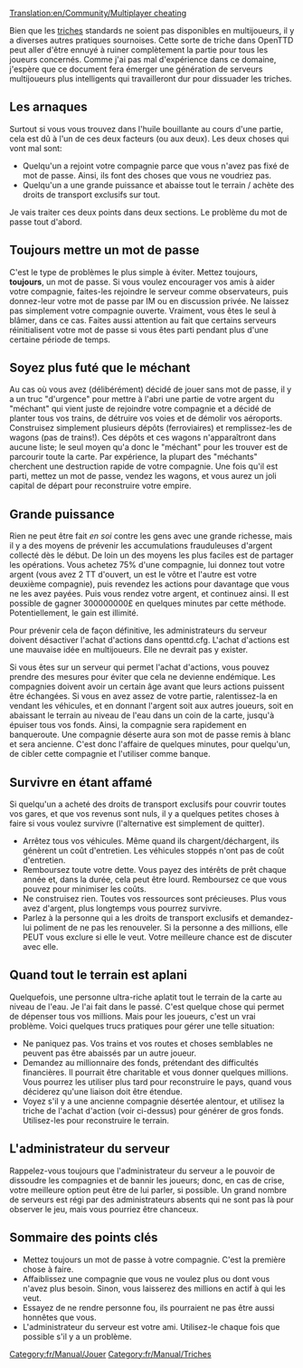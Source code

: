[[Translation:en/Community/Multiplayer cheating]]


Bien que les [[fr/Manual/Triche|triches]] standards ne soient pas disponibles en multijoueurs, il y a diverses autres pratiques sournoises. Cette sorte de triche dans OpenTTD peut aller d'être ennuyé à ruiner complètement la partie pour tous les joueurs concernés. Comme j'ai pas mal d'expérience dans ce domaine, j'espère que ce document fera émerger une génération de serveurs multijoueurs plus intelligents qui travailleront dur pour dissuader les triches.

==Les arnaques==

Surtout si vous vous trouvez dans l'huile bouillante au cours d'une partie, cela est dû à l'un de ces deux facteurs (ou aux deux). Les deux choses qui vont mal sont:

* Quelqu'un a rejoint votre compagnie parce que vous n'avez pas fixé de mot de passe. Ainsi, ils font des choses que vous ne voudriez pas.
* Quelqu'un a une grande puissance et abaisse tout le terrain / achète des droits de transport exclusifs sur tout.

Je vais traiter ces deux points dans deux sections. Le problème du mot de passe tout d'abord.

==Toujours mettre un mot de passe==

C'est le type de problèmes le plus simple à éviter. Mettez toujours, '''toujours''', un mot de passe. Si vous voulez encourager vos amis à aider votre compagnie, faites-les rejoindre le serveur comme observateurs, puis donnez-leur votre mot de passe par IM ou en discussion privée. Ne laissez pas simplement votre compagnie ouverte. Vraiment, vous êtes le seul à blâmer, dans ce cas. Faites aussi attention au fait que certains serveurs réinitialisent votre mot de passe si vous êtes parti pendant plus d'une certaine période de temps.

==Soyez plus futé que le méchant==

Au cas où vous avez (délibérément) décidé de jouer sans mot de passe, il y a un truc "d'urgence" pour mettre à l'abri une partie de votre argent du "méchant" qui vient juste de rejoindre votre compagnie et a décidé de planter tous vos trains, de détruire vos voies et de démolir vos aéroports. Construisez simplement plusieurs dépôts (ferroviaires) et remplissez-les de wagons (pas de trains!). Ces dépôts et ces wagons n'apparaîtront dans aucune liste; le seul moyen qu'a donc le "méchant" pour les trouver est de parcourir toute la carte. Par expérience, la plupart des "méchants" cherchent une destruction rapide de votre compagnie. Une fois qu'il est parti, mettez un mot de passe, vendez les wagons, et vous aurez un joli capital de départ pour reconstruire votre empire.

==Grande puissance==

Rien ne peut être fait ''en soi'' contre les gens avec une grande richesse, mais il y a des moyens de prévenir les accumulations frauduleuses d'argent collecté dès le début. De loin un des moyens les plus faciles est de partager les opérations. Vous achetez 75% d'une compagnie, lui donnez tout votre argent (vous avez 2 TT d'ouvert, un est le vôtre et l'autre est votre deuxième compagnie), puis revendez les actions pour davantage que vous ne les avez payées. Puis vous rendez votre argent, et continuez ainsi. Il est possible de gagner 300000000£ en quelques minutes par cette méthode. Potentiellement, le gain est illimité.

Pour prévenir cela de façon définitive, les administrateurs du serveur doivent désactiver l'achat d'actions dans openttd.cfg. L'achat d'actions est une mauvaise idée en multijoueurs. Elle ne devrait pas y exister.

Si vous êtes sur un serveur qui permet l'achat d'actions, vous pouvez prendre des mesures pour éviter que cela ne devienne endémique. Les compagnies doivent avoir un certain âge avant que leurs actions puissent être échangées. Si vous en avez assez de votre partie, ralentissez-la en vendant les véhicules, et en donnant l'argent soit aux autres joueurs, soit en abaissant le terrain au niveau de l'eau dans un coin de la carte, jusqu'à épuiser tous vos fonds. Ainsi, la compagnie sera rapidement en banqueroute. Une compagnie déserte aura son mot de passe remis à blanc et sera ancienne. C'est donc l'affaire de quelques minutes, pour quelqu'un, de cibler cette compagnie et l'utiliser comme banque.

==Survivre en étant affamé==

Si quelqu'un a acheté des droits de transport exclusifs pour couvrir toutes vos gares, et que vos revenus sont nuls, il y a quelques petites choses à faire si vous voulez survivre (l'alternative est simplement de quitter).

* Arrêtez tous vos véhicules. Même quand ils chargent/déchargent, ils génèrent un coût d'entretien. Les véhicules stoppés n'ont pas de coût d'entretien.
* Remboursez toute votre dette. Vous payez des intérêts de prêt chaque année et, dans la durée, cela peut être lourd. Remboursez ce que vous pouvez pour minimiser les coûts.
* Ne construisez rien. Toutes vos ressources sont précieuses. Plus vous avez d'argent, plus longtemps vous pourrez survivre.
* Parlez à la personne qui a les droits de transport exclusifs et demandez-lui poliment de ne pas les renouveler. Si la personne a des millions, elle PEUT vous exclure si elle le veut. Votre meilleure chance est de discuter avec elle.

==Quand tout le terrain est aplani==

Quelquefois, une personne ultra-riche aplatit tout le terrain de la carte <!-- je crois que cela veut dire: --> au niveau de l'eau. Je l'ai fait dans le passé. C'est quelque chose qui permet de dépenser tous vos millions. Mais pour les joueurs, c'est un vrai problème. Voici quelques trucs pratiques pour gérer une telle situation:
* Ne paniquez pas. Vos trains et vos routes et choses semblables ne peuvent pas être abaissés par un autre joueur.
* Demandez au millionnaire des fonds, prétendant des difficultés financières. Il pourrait être charitable et vous donner quelques millions. Vous pourrez les utiliser plus tard pour reconstruire le pays, quand vous déciderez qu'une liaison doit être étendue.
* Voyez s'il y a une ancienne compagnie désertée alentour, et utilisez la triche de l'achat d'action (voir ci-dessus) pour générer de gros fonds. Utilisez-les pour reconstruire le terrain.

==L'administrateur du serveur==

Rappelez-vous toujours que l'administrateur du serveur a le pouvoir de dissoudre les compagnies et de bannir les joueurs; donc, en cas de crise, votre meilleure option peut être de lui parler, si possible. Un grand nombre de serveurs est régi par des administrateurs absents qui ne sont pas là pour observer le jeu, mais vous pourriez être chanceux.

==Sommaire des points clés==

* Mettez toujours un mot de passe à votre compagnie. C'est la première chose à faire.
* Affaiblissez une compagnie que vous ne voulez plus ou dont vous n'avez plus besoin. Sinon, vous laisserez des millions en actif à qui les veut.
* Essayez de ne rendre personne fou, ils pourraient ne pas être aussi honnêtes que vous.
* L'administrateur du serveur est votre ami. Utilisez-le chaque fois que possible s'il y a un problème.

[[Category:fr/Manual/Jouer]]
[[Category:fr/Manual/Triches]]